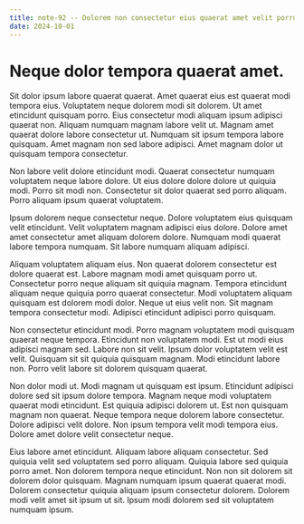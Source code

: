 ```yaml
---
title: note-92 -- Dolorem non consectetur eius quaerat amet velit porro.
date: 2024-10-01
---
```


# Neque dolor tempora quaerat amet.

Sit dolor ipsum labore quaerat quaerat. Amet quaerat eius est quaerat modi tempora eius. Voluptatem neque dolorem modi sit dolorem. Ut amet etincidunt quisquam porro. Eius consectetur modi aliquam ipsum adipisci quaerat non. Aliquam numquam magnam labore velit ut. Magnam amet quaerat dolore labore consectetur ut. Numquam sit ipsum tempora labore quisquam. Amet magnam non sed labore adipisci. Amet magnam dolor ut quisquam tempora consectetur.

Non labore velit dolore etincidunt modi. Quaerat consectetur numquam voluptatem neque labore dolore. Ut eius dolore dolore dolore ut quiquia modi. Porro sit modi non. Consectetur sit dolor quaerat sed porro aliquam. Porro aliquam ipsum quaerat voluptatem.

Ipsum dolorem neque consectetur neque. Dolore voluptatem eius quisquam velit etincidunt. Velit voluptatem magnam adipisci eius dolore. Dolore amet amet consectetur amet aliquam dolorem dolore. Numquam modi quaerat labore tempora numquam. Sit labore numquam aliquam adipisci.

Aliquam voluptatem aliquam eius. Non quaerat dolorem consectetur est dolore quaerat est. Labore magnam modi amet quisquam porro ut. Consectetur porro neque aliquam sit quiquia magnam. Tempora etincidunt aliquam neque quiquia porro quaerat consectetur. Modi voluptatem aliquam quisquam est dolorem modi dolor. Neque ut eius velit non. Sit magnam tempora consectetur modi. Adipisci etincidunt adipisci porro quisquam.

Non consectetur etincidunt modi. Porro magnam voluptatem modi quisquam quaerat neque tempora. Etincidunt non voluptatem modi. Est ut modi eius adipisci magnam sed. Labore non sit velit. Ipsum dolor voluptatem velit est velit. Quisquam sit sit quiquia quisquam magnam. Modi etincidunt labore non. Porro velit labore sit dolorem quisquam quaerat.

Non dolor modi ut. Modi magnam ut quisquam est ipsum. Etincidunt adipisci dolore sed sit ipsum dolore tempora. Magnam neque modi voluptatem quaerat modi etincidunt. Est quiquia adipisci dolorem ut. Est non quisquam magnam non quaerat. Neque tempora neque dolorem labore consectetur. Dolore adipisci velit dolore. Non ipsum tempora velit modi tempora eius. Dolore amet dolore velit consectetur neque.

Eius labore amet etincidunt. Aliquam labore aliquam consectetur. Sed quiquia velit sed voluptatem sed porro aliquam. Quiquia labore sed quiquia porro amet. Non dolorem tempora neque etincidunt. Non non sit dolorem sit dolorem dolor quisquam. Magnam numquam ipsum quaerat quaerat modi. Dolorem consectetur quiquia aliquam ipsum consectetur dolorem. Dolorem modi velit amet sit ipsum ut sit. Ipsum modi dolorem sed sit voluptatem numquam ipsum.

